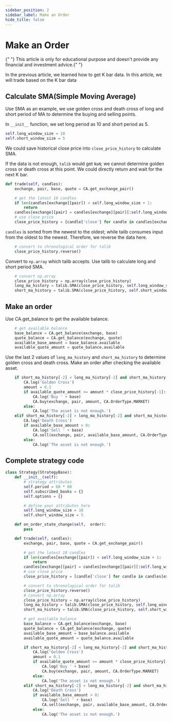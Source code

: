 ```yaml
---
sidebar_position: 2
sidebar_label: Make an Order
hide_title: false
---
```



# Make an Order

<Highlight color="#ffba00">
  {" "}
  This article is only for educational purpose and doesn't provide any financial and investment advice.{" "}
</Highlight>

In the previous article, we learned how to get K bar data. In this article, we will trade based on the K bar data 

## Calculate SMA(Simple Moving Average)

Use SMA as an example, we use golden cross and death cross of long and short period of MA to determine the buying and selling points.

In `__init__` function, we set long period as 10 and short period as 5.

```py
self.long_window_size = 10
self.short_window_size = 5
```

We could save historical close price into `close_price_history` to calculate SMA.

If the data is not enough, `talib` would get `NaN`; we cannot determine golden cross or death cross at this point. We could directly return and wait for the next K bar.

```py
def trade(self, candles):
    exchange, pair, base, quote = CA.get_exchange_pair()

    # get the latest 10 candles
    if len(candles[exchange][pair]) < self.long_window_size + 1:
        return
    candles[exchange][pair] = candles[exchange][pair][:self.long_window_size + 1]
    # use close price
    close_price_history = [candle['close'] for candle in candles[exchange][pair]]
```

`candles` is sorted from the newest to the oldest; while talib consumes input from the oldest to the newest. Therefore, we reverse the data here.

```py
    # convert to chronological order for talib
    close_price_history.reverse()
```

Convert to `np.array` which talib accepts. Use talib to calculate long and short period SMA.

```py
    # convert np.array
    close_price_history = np.array(close_price_history)
    long_ma_history = talib.SMA(close_price_history, self.long_window_size)
    short_ma_history = talib.SMA(close_price_history, self.short_window_size)
```

## Make an order

Use CA.get_balance to get the available balance.

```py
    # get available balance
    base_balance = CA.get_balance(exchange, base)
    quote_balance = CA.get_balance(exchange, quote)
    available_base_amount = base_balance.available
    available_quote_amount = quote_balance.available
```

Use the last 2 values of `long_ma_history` and `short_ma_history` to determine golden cross and death cross.
Make an order after checking the available asset.

```py
    if short_ma_history[-2] < long_ma_history[-2] and short_ma_history[-1] > long_ma_history[-1]:
        CA.log('Golden Cross')
        amount = 0.1
        if available_quote_amount >= amount * close_price_history[-1]:
            CA.log('Buy ' + base)
            CA.buy(exchange, pair, amount, CA.OrderType.MARKET)
        else:
            CA.log('The asset is not enough.')
    elif short_ma_history[-2] > long_ma_history[-2] and short_ma_history[-1] < long_ma_history[-1]:
        CA.log('Death Cross')
        if available_base_amount > 0:
            CA.log('Sell ' + base)
            CA.sell(exchange, pair, available_base_amount, CA.OrderType.MARKET)
        else:
            CA.log('The asset is not enough.')
```

## Complete strategy code

```py
class Strategy(StrategyBase):
    def __init__(self):
        # strategy attributes
        self.period = 60 * 60
        self.subscribed_books = {}
        self.options = {}

        # define your attributes here
        self.long_window_size = 10
        self.short_window_size = 5

    def on_order_state_change(self,  order):
        pass

    def trade(self, candles):
        exchange, pair, base, quote = CA.get_exchange_pair()

        # get the latest 10 candles
        if len(candles[exchange][pair]) < self.long_window_size + 1:
            return
        candles[exchange][pair] = candles[exchange][pair][:self.long_window_size + 1]
        # use close price
        close_price_history = [candle['close'] for candle in candles[exchange][pair]]

        # convert to chronological order for talib
        close_price_history.reverse()
        # convert np.array
        close_price_history = np.array(close_price_history)
        long_ma_history = talib.SMA(close_price_history, self.long_window_size)
        short_ma_history = talib.SMA(close_price_history, self.short_window_size)

        # get available balance
        base_balance = CA.get_balance(exchange, base)
        quote_balance = CA.get_balance(exchange, quote)
        available_base_amount = base_balance.available
        available_quote_amount = quote_balance.available

        if short_ma_history[-2] < long_ma_history[-2] and short_ma_history[-1] > long_ma_history[-1]:
            CA.log('Golden Cross')
            amount = 0.1
            if available_quote_amount >= amount * close_price_history[-1]:
                CA.log('Buy ' + base)
                CA.buy(exchange, pair, amount, CA.OrderType.MARKET)
            else:
                CA.log('The asset is not enough.')
        elif short_ma_history[-2] > long_ma_history[-2] and short_ma_history[-1] < long_ma_history[-1]:
            CA.log('Death Cross')
            if available_base_amount > 0:
                CA.log('Sell ' + base)
                CA.sell(exchange, pair, available_base_amount, CA.OrderType.MARKET)
            else:
                CA.log('The asset is not enough.')
```
